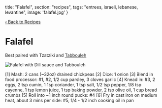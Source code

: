   title: "Falafel",
  section: "recipes",
  tags: "entrees, israeli, lebanese, levantine",
  image: 'falafel.jpg'
}


[‹ Back to Recipes](/recipes)

# Falafel

Best paired with Tzatziki and [Tabbouleh](/recipes/tabbouleh)

![Falafel with Dill sauce and Tabbouleh](../../images/food/falafel.jpg)

<Recipe>
[1] Mash: 2 cans (~32oz) drained chickpeas
[2] Dice: 1 onion
[3] Blend in food processor: #1, #2, 1/2 cup parsley, 3 cloves garlic
[4] Knead in: #3, 2 eggs, 2 tsp cumin, 1 1sp coriander, 1 tsp salt, 1/2 tsp pepper, 1/8 tsp cayenne, 1 tsp lemon juice, 1 tsp baking powder, 2 tsp olive oil, 1 cup bread crumbs
[5] Roll into ~1 inch round pucks: #4
[6] Fry in cast iron on medium heat, about 3 mins per side: #5, 1/4 - 1/2 inch cooking oil in pan
</Recipe>


